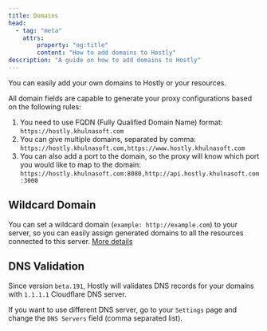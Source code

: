 ```yaml
---
title: Domains
head:
  - tag: "meta"
    attrs:
        property: "og:title"
        content: "How to add domains to Hostly"
description: "A guide on how to add domains to Hostly"
---
```


You can easily add your own domains to Hostly or your resources.

All domain fields are capable to generate your proxy configurations based on the following rules:

1. You need to use FQDN (Fully Qualified Domain Name) format: `https://hostly.khulnasoft.com`
2. You can give multiple domains, separated by comma: `https://hostly.khulnasoft.com,https://www.hostly.khulnasoft.com`
3. You can also add a port to the domain, so the proxy will know which port you would like to map to the domain: `https://hostly.khulnasoft.com:8080,http://api.hostly.khulnasoft.com:3000`

## Wildcard Domain

You can set a wildcard domain (`example: http://example.com`) to your server, so you can easily assign generated domains to all the resources connected to this server. [More details](/docs/knowledge-base/server/introduction#wildcard-domain)

## DNS Validation

Since version `beta.191`, Hostly will validates DNS records for your domains with `1.1.1.1` Cloudflare DNS server.

If you want to use different DNS server, go to your `Settings` page and change the `DNS Servers` field (comma separated list).
